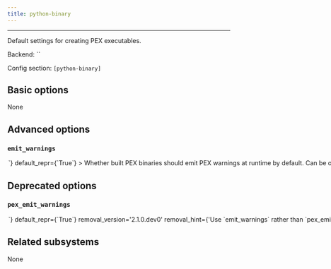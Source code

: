 ```yaml
---
title: python-binary
---
```



---

Default settings for creating PEX executables.

Backend: <span className="color--primary">``</span>

Config section: <span className="color--primary">`[python-binary]`</span>

<span className={styles.options}>

## Basic options

None

## Advanced options

### `emit_warnings`

<Option
  cli_repr={`--[no-]python-binary-emit-warnings`}
  env_repr='PANTS_PYTHON_BINARY_EMIT_WARNINGS'
  toml_repr={`[python-binary]
emit_warnings = <bool>`}
  default_repr={`True`}
>

Whether built PEX binaries should emit PEX warnings at runtime by default. Can be overridden by specifying the `emit_warnings` parameter of individual `pex_binary` targets

</Option>

## Deprecated options

### `pex_emit_warnings`

<Option
  cli_repr={`--[no-]python-binary-pex-emit-warnings`}
  env_repr='PANTS_PYTHON_BINARY_PEX_EMIT_WARNINGS'
  toml_repr={`[python-binary]
pex_emit_warnings = <bool>`}
  default_repr={`True`}
  removal_version='2.1.0.dev0'
  removal_hint={'Use `emit_warnings` rather than `pex_emit_warnings`.'}
>

Whether built PEX binaries should emit pex warnings at runtime by default. Can be overridden by specifying the `emit_warnings` parameter of individual `pex_binary` targets

</Option>

## Related subsystems

None

</span>
